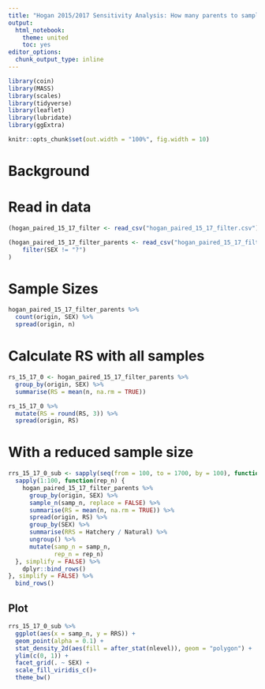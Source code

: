 ```yaml
---
title: "Hogan 2015/2017 Sensitivity Analysis: How many parents to sample?"
output:
  html_notebook:
    theme: united
    toc: yes
editor_options: 
  chunk_output_type: inline
---
```


```r
library(coin)
library(MASS)
library(scales)
library(tidyverse)
library(leaflet)
library(lubridate)
library(ggExtra)

knitr::opts_chunk$set(out.width = "100%", fig.width = 10)
```

# Background

# Read in data

```r
(hogan_paired_15_17_filter <- read_csv("hogan_paired_15_17_filter.csv"))

(hogan_paired_15_17_filter_parents <- read_csv("hogan_paired_15_17_filter_parents.csv") %>% 
    filter(SEX != "?")
)
```

# Sample Sizes

```r
hogan_paired_15_17_filter_parents %>% 
  count(origin, SEX) %>% 
  spread(origin, n)
```

# Calculate RS with all samples

```r
rs_15_17_0 <- hogan_paired_15_17_filter_parents %>%
  group_by(origin, SEX) %>% 
  summarise(RS = mean(n, na.rm = TRUE))

rs_15_17_0 %>%
  mutate(RS = round(RS, 3)) %>% 
  spread(origin, RS)
```

# With a reduced sample size

```r
rrs_15_17_0_sub <- sapply(seq(from = 100, to = 1700, by = 100), function(samp_n) {
  sapply(1:100, function(rep_n) {
    hogan_paired_15_17_filter_parents %>%
      group_by(origin, SEX) %>%
      sample_n(samp_n, replace = FALSE) %>%
      summarise(RS = mean(n, na.rm = TRUE)) %>%
      spread(origin, RS) %>% 
      group_by(SEX) %>% 
      summarise(RRS = Hatchery / Natural) %>% 
      ungroup() %>% 
      mutate(samp_n = samp_n,
             rep_n = rep_n)
  }, simplify = FALSE) %>% 
    dplyr::bind_rows()
}, simplify = FALSE) %>%
  bind_rows()
```

## Plot

```r
rrs_15_17_0_sub %>% 
  ggplot(aes(x = samp_n, y = RRS)) +
  geom_point(alpha = 0.1) + 
  stat_density_2d(aes(fill = after_stat(nlevel)), geom = "polygon") +
  ylim(c(0, 1)) +
  facet_grid(. ~ SEX) +
  scale_fill_viridis_c()+
  theme_bw()
```

